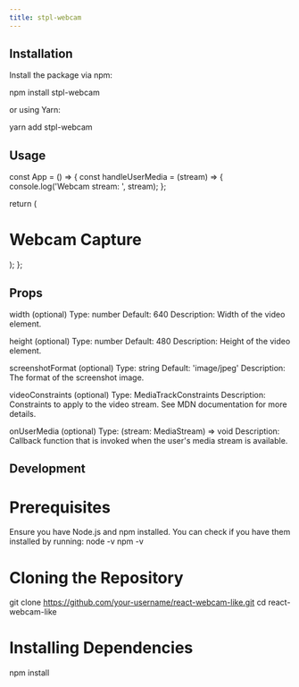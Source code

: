 ```yaml
---
title: stpl-webcam
---
```


## Installation

Install the package via npm:

npm install stpl-webcam

or using Yarn:

yarn add stpl-webcam

## Usage


const App = () => {
  const handleUserMedia = (stream) => {
    console.log('Webcam stream: ', stream);
  };

  return (
    <div>
      <h1>Webcam Capture</h1>
      <Webcam 
        width={640} 
        height={480} 
        screenshotFormat="image/jpeg" 
        onUserMedia={handleUserMedia} 
      />
    </div>
  );
};



## Props

width (optional)
Type: number
Default: 640
Description: Width of the video element.

height (optional)
Type: number
Default: 480
Description: Height of the video element.

screenshotFormat (optional)
Type: string
Default: 'image/jpeg'
Description: The format of the screenshot image.

videoConstraints (optional)
Type: MediaTrackConstraints
Description: Constraints to apply to the video stream. See MDN documentation for more details.

onUserMedia (optional)
Type: (stream: MediaStream) => void
Description: Callback function that is invoked when the user's media stream is available.

## Development

# Prerequisites
Ensure you have Node.js and npm installed. You can check if you have them installed by running:
node -v
npm -v

# Cloning the Repository
git clone https://github.com/your-username/react-webcam-like.git
cd react-webcam-like

# Installing Dependencies
npm install



